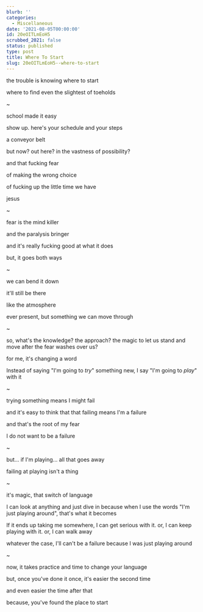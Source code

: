 ```yaml
---
blurb: ''
categories:
  - Miscellaneous
date: '2021-08-05T00:00:00'
id: 20eOITLmEoH5
scrubbed_2021: false
status: published
type: post
title: Where To Start
slug: 20eOITLmEoH5--where-to-start
---
```


the trouble is knowing where to start

where to find even the slightest of toeholds

~

school made it easy

show up. here's your schedule and your steps

a conveyor belt

but now? out here? in the vastness of possibility?

and that fucking fear

of making the wrong choice

of fucking up the little time we have

jesus

~

fear is the mind killer 

and the paralysis bringer 

and it's really fucking good at what it does

but, it goes both ways

~ 

we can bend it down

it'll still be there

like the atmosphere

ever present, but something we can move through

~

so, what's the knowledge? the approach? the magic to let us stand and move after the fear washes over us?

for me, it's changing a word

Instead of saying "I'm going to *try*" something new, I say "I'm going to *play*" with it

~ 

trying something means I might fail

and it's easy to think that that failing means I'm a failure

and that's the root of my fear

I do not want to be a failure

~ 

but... if I'm playing... all that goes away

failing at playing isn't a thing

~

it's magic, that switch of language 

I can look at anything and just dive in because when I use the words "I'm just playing around", that's what it becomes

If it ends up taking me somewhere, I can get serious with it. or, I can keep playing with it. or, I can walk away

whatever the case, I'll can't be a failure because I was just playing around

~ 

now, it takes practice and time to change your language

but, once you've done it once, it's easier the second time

and even easier the time after that

because, you've found the place to start
